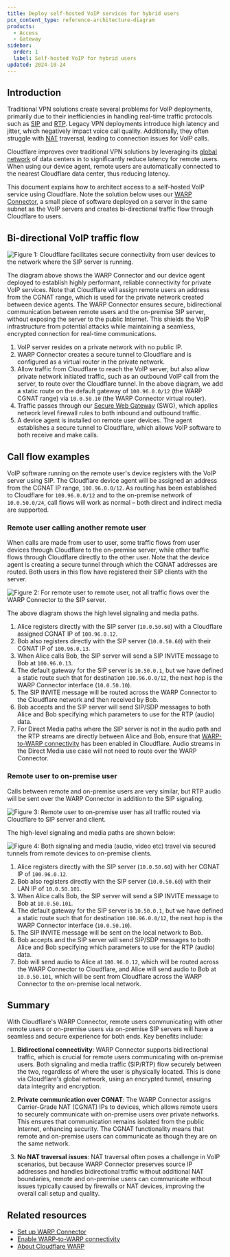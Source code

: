 ```yaml
---
title: Deploy self-hosted VoIP services for hybrid users
pcx_content_type: reference-architecture-diagram
products:
  - Access
  - Gateway
sidebar:
  order: 1
  label: Self-hosted VoIP for hybrid users
updated: 2024-10-24
---
```



## Introduction

Traditional VPN solutions create several problems for VoIP deployments, primarily due to their inefficiencies in handling real-time traffic protocols such as [SIP](https://en.wikipedia.org/wiki/Session_Initiation_Protocol) and [RTP](https://en.wikipedia.org/wiki/Real-time_Transport_Protocol). Legacy VPN deployments introduce high latency and jitter, which negatively impact voice call quality. Additionally, they often struggle with [NAT](https://en.wikipedia.org/wiki/Network_address_translation) traversal, leading to connection issues for VoIP calls.

Cloudflare improves over traditional VPN solutions by leveraging its [global network](https://www.cloudflare.com/network/) of data centers in <PublicStats id="data_center_cities" /> to significantly reduce latency for remote users. When using our device agent, remote users are automatically connected to the nearest Cloudflare data center, thus reducing latency.

This document explains how to architect access to a self-hosted VoIP service using Cloudflare. Note the solution below uses our [WARP Connector](/cloudflare-one/connections/connect-networks/private-net/warp-connector/), a small piece of software deployed on a server in the same subnet as the VoIP servers and creates bi-directional traffic flow through Cloudflare to users.

## Bi-directional VoIP traffic flow

![Figure 1: Cloudflare facilitates secure connectivity from user devices to the network where the SIP server is running.](~/assets/images/reference-architecture/deploying-self-hosted-voip-services-for-hybrid-users/figure1.svg "Figure 1: Cloudflare facilitates secure connectivity from user devices to the network where the SIP server is running.")

The diagram above shows the WARP Connector and our device agent deployed to establish highly performant, reliable connectivity for private VoIP services. Note that Cloudflare will assign remote users an address from the <GlossaryTooltip term="CGNAT IP">CGNAT range</GlossaryTooltip>, which is used for the private network created between device agents. The WARP Connector ensures secure, bidirectional communication between remote users and the on-premise SIP server, without exposing the server to the public Internet. This shields the VoIP infrastructure from potential attacks while maintaining a seamless, encrypted connection for real-time communications.

1. VoIP server resides on a private network with no public IP.
2. WARP Connector creates a secure tunnel to Cloudflare and is configured as a virtual router in the private network.
3. Allow traffic from Cloudflare to reach the VoIP server, but also allow private network initiated traffic, such as an outbound VoIP call from the server, to route over the Cloudflare tunnel. In the above diagram, we add a static route on the default gateway of `100.96.0.0/12` (the WARP CGNAT range) via `10.0.50.10` (the WARP Connector virtual router).
4. Traffic passes through our [Secure Web Gateway](/cloudflare-one/policies/gateway/) (SWG), which applies network level firewall rules to both inbound and outbound traffic.
5. A device agent is installed on remote user devices. The agent establishes a secure tunnel to Cloudflare, which allows VoIP software to both receive and make calls.

## Call flow examples

VoIP software running on the remote user's device registers with the VoIP server using SIP. The Cloudflare device agent will be assigned an address from the CGNAT IP range, `100.96.0.0/12`. As routing has been established to Cloudflare for `100.96.0.0/12` and to the on-premise network of `10.0.50.0/24`, call flows will work as normal – both direct and indirect media are supported.

### Remote user calling another remote user

When calls are made from user to user, some traffic flows from user devices through Cloudflare to the on-premise server, while other traffic flows through Cloudflare directly to the other user. Note that the device agent is creating a secure tunnel through which the CGNAT addresses are routed. Both users in this flow have registered their SIP clients with the server.

![Figure 2: For remote user to remote user, not all traffic flows over the WARP Connector to the SIP server.](~/assets/images/reference-architecture/deploying-self-hosted-voip-services-for-hybrid-users/figure2.svg "Figure 2: For remote user to remote user, not all traffic flows over the WARP Connector to the SIP server.")

The above diagram shows the high level signaling and media paths.

1. Alice registers directly with the SIP server (`10.0.50.60`) with a Cloudflare assigned CGNAT IP of `100.96.0.12`.
2. Bob also registers directly with the SIP server (`10.0.50.60`) with their CGNAT IP of `100.96.0.13`.
3. When Alice calls Bob, the SIP server will send a SIP INVITE message to Bob at `100.96.0.13`.
4. The default gateway for the SIP server is `10.50.0.1`, but we have defined a static route such that for destination `100.96.0.0/12`, the next hop is the WARP Connector interface (`10.0.50.10`).
5. The SIP INVITE message will be routed across the WARP Connector to the Cloudflare network and then received by Bob.
6. Bob accepts and the SIP server will send SIP/SDP messages to both Alice and Bob specifying which parameters to use for the RTP (audio) data.
7. For Direct Media paths where the SIP server is not in the audio path and the RTP streams are directly between Alice and Bob, ensure that [WARP-to-WARP connectivity](/cloudflare-one/connections/connect-networks/private-net/warp-to-warp/#enable-warp-to-warp) has been enabled in Cloudflare. Audio streams in the Direct Media use case will not need to route over the WARP Connector.

### Remote user to on-premise user

Calls between remote and on-premise users are very similar, but RTP audio will be sent over the WARP Connector in addition to the SIP signaling.

![Figure 3: Remote user to on-premise user has all traffic routed via Cloudflare to SIP server and client.](~/assets/images/reference-architecture/deploying-self-hosted-voip-services-for-hybrid-users/figure3.svg "Figure 3: Remote user to on-premise user has all traffic routed via Cloudflare to SIP server and client.")

The high-level signaling and media paths are shown below:

![Figure 4: Both signaling and media (audio, video etc) travel via secured tunnels from remote devices to on-premise clients.](~/assets/images/reference-architecture/deploying-self-hosted-voip-services-for-hybrid-users/figure4.svg "Figure 4: Both signaling and media (audio, video etc) travel via secured tunnels from remote devices to on-premise clients.")

1. Alice registers directly with the SIP server (`10.0.50.60`) with her CGNAT IP of `100.96.0.12`.
2. Bob also registers directly with the SIP server (`10.0.50.60`) with their LAN IP of `10.0.50.101`.
3. When Alice calls Bob, the SIP server will send a SIP INVITE message to Bob at `10.0.50.101`.
4. The default gateway for the SIP server is `10.50.0.1`, but we have defined a static route such that for destination `100.96.0.0/12`, the next hop is the WARP Connector interface (`10.0.50.10`).
5. The SIP INVITE message will be sent on the local network to Bob.
6. Bob accepts and the SIP server will send SIP/SDP messages to both Alice and Bob specifying which parameters to use for the RTP (audio) data.
7. Bob will send audio to Alice at `100.96.0.12`, which will be routed across the WARP Connector to Cloudflare, and Alice will send audio to Bob at `10.0.50.101`, which will be sent from Cloudflare across the WARP Connector to the on-premise local network.

## Summary

With Cloudflare's WARP Connector, remote users communicating with other remote users or on-premise users via on-premise SIP servers will have a seamless and secure experience for both ends. Key benefits include:

1. **Bidirectional connectivity**: WARP Connector supports bidirectional traffic, which is crucial for remote users communicating with on-premise users. Both signaling and media traffic (SIP/RTP) flow securely between the two, regardless of where the user is physically located. This is done via Cloudflare's global network, using an encrypted tunnel, ensuring data integrity and encryption​.

2. **Private communication over CGNAT**: The WARP Connector assigns Carrier-Grade NAT (CGNAT) IPs to devices, which allows remote users to securely communicate with on-premise users over private networks. This ensures that communication remains isolated from the public Internet, enhancing security. The CGNAT functionality means that remote and on-premise users can communicate as though they are on the same network​.

3. **No NAT traversal issues**: NAT traversal often poses a challenge in VoIP scenarios, but because WARP Connector preserves source IP addresses and handles bidirectional traffic without additional NAT boundaries, remote and on-premise users can communicate without issues typically caused by firewalls or NAT devices, improving the overall call setup and quality​.

## Related resources

- [Set up WARP Connector](/cloudflare-one/connections/connect-networks/private-net/warp-connector/)
- [Enable WARP-to-WARP connectivity](/cloudflare-one/connections/connect-networks/private-net/warp-to-warp/#enable-warp-to-warp)
- [About Cloudflare WARP](/cloudflare-one/connections/connect-devices/warp/)

